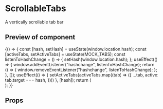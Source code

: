 

<Meta title="ScrollableTabs" component={ScrollableTabs} />

# ScrollableTabs

A vertically scrollable tab bar

## Preview of component

<Preview>
	<Story name='Base'>
		{() => {
			const [hash, setHash] = useState(window.location.hash);
			const [activeTabs, setActiveTabs] = useState(MOCK_TABS);
			const listenToHashChange = () => {
				setHash(window.location.hash);
			};
			useEffect(() => {
				window.addEventListener("hashchange", listenToHashChange);
				return () => {
					window.removeEventListener("hashchange", listenToHashChange);
				};
			}, []);
			useEffect(() => {
				setActiveTabs(activeTabs.map((tab) => ({
					...tab,
					active: tab.target === hash,
				})))
			}, [hash]);
			return (
				<div style={{ width: '480px' }}>
					<ScrollableTabs items={activeTabs} />
				</div>
			);
		}}
	</Story>
</Preview>

## Props

<Props of={ScrollableTabs} />
